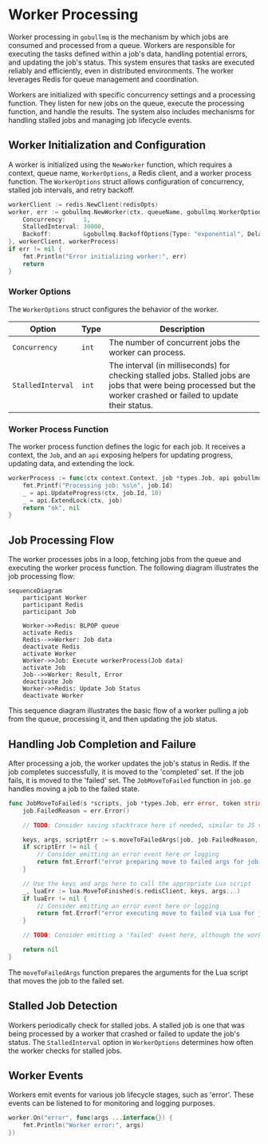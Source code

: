 # Worker Processing

Worker processing in `gobullmq` is the mechanism by which jobs are consumed and processed from a queue. Workers are responsible for executing the tasks defined within a job's data, handling potential errors, and updating the job's status. This system ensures that tasks are executed reliably and efficiently, even in distributed environments. The worker leverages Redis for queue management and coordination.

Workers are initialized with specific concurrency settings and a processing function. They listen for new jobs on the queue, execute the processing function, and handle the results. The system also includes mechanisms for handling stalled jobs and managing job lifecycle events.

## Worker Initialization and Configuration

A worker is initialized using the `NewWorker` function, which requires a context, queue name, `WorkerOptions`, a Redis client, and a worker process function. The `WorkerOptions` struct allows configuration of concurrency, stalled job intervals, and retry backoff.

```go
workerClient := redis.NewClient(redisOpts)
worker, err := gobullmq.NewWorker(ctx, queueName, gobullmq.WorkerOptions{
    Concurrency:     1,
    StalledInterval: 30000,
    Backoff:         &gobullmq.BackoffOptions{Type: "exponential", Delay: 500},
}, workerClient, workerProcess)
if err != nil {
    fmt.Println("Error initializing worker:", err)
    return
}
```

### Worker Options

The `WorkerOptions` struct configures the behavior of the worker.

| Option            | Type  | Description                                                                                                                                                                         |
| ----------------- | ----- | ----------------------------------------------------------------------------------------------------------------------------------------------------------------------------------- |
| `Concurrency`     | `int` | The number of concurrent jobs the worker can process.                                                                                                               |
| `StalledInterval` | `int` | The interval (in milliseconds) for checking stalled jobs. Stalled jobs are jobs that were being processed but the worker crashed or failed to update their status.  |

### Worker Process Function

The worker process function defines the logic for each job. It receives a context, the `Job`, and an `api` exposing helpers for updating progress, updating data, and extending the lock.

```go
workerProcess := func(ctx context.Context, job *types.Job, api gobullmq.WorkerProcessAPI) (interface{}, error) {
    fmt.Printf("Processing job: %s\n", job.Id)
    _ = api.UpdateProgress(ctx, job.Id, 10)
    _ = api.ExtendLock(ctx, job)
    return "ok", nil
}
```

## Job Processing Flow

The worker processes jobs in a loop, fetching jobs from the queue and executing the worker process function. The following diagram illustrates the job processing flow:

```mermaid
sequenceDiagram
    participant Worker
    participant Redis
    participant Job

    Worker->>Redis: BLPOP queue
    activate Redis
    Redis-->>Worker: Job data
    deactivate Redis
    activate Worker
    Worker->>Job: Execute workerProcess(Job data)
    activate Job
    Job-->>Worker: Result, Error
    deactivate Job
    Worker->>Redis: Update Job Status
    deactivate Worker
```

This sequence diagram illustrates the basic flow of a worker pulling a job from the queue, processing it, and then updating the job status.

## Handling Job Completion and Failure

After processing a job, the worker updates the job's status in Redis. If the job completes successfully, it is moved to the 'completed' set. If the job fails, it is moved to the 'failed' set. The `JobMoveToFailed` function in `job.go` handles moving a job to the failed state.

```go
func JobMoveToFailed(s *scripts, job *types.Job, err error, token string, removeOnFailed types.KeepJobs, fetchNext bool) error {
	job.FailedReason = err.Error()

	// TODO: Consider saving stacktrace here if needed, similar to JS version.

	keys, args, scriptErr := s.moveToFailedArgs(job, job.FailedReason, removeOnFailed, token, fetchNext)
	if scriptErr != nil {
		// Consider emitting an error event here or logging
		return fmt.Errorf("error preparing move to failed args for job %s: %w", job.Id, scriptErr)
	}

	// Use the keys and args here to call the appropriate Lua script
	_, luaErr := lua.MoveToFinished(s.redisClient, keys, args...)
	if luaErr != nil {
		// Consider emitting an error event here or logging
		return fmt.Errorf("error executing move to failed via Lua for job %s: %w", job.Id, luaErr)
	}

	// TODO: Consider emitting a 'failed' event here, although the worker currently does this.

	return nil
}
```

The `moveToFailedArgs` function prepares the arguments for the Lua script that moves the job to the failed set.

## Stalled Job Detection

Workers periodically check for stalled jobs. A stalled job is one that was being processed by a worker that crashed or failed to update the job's status. The `StalledInterval` option in `WorkerOptions` determines how often the worker checks for stalled jobs.

## Worker Events

Workers emit events for various job lifecycle stages, such as 'error'. These events can be listened to for monitoring and logging purposes.

```go
worker.On("error", func(args ...interface{}) {
    fmt.Println("Worker error:", args)
})
```